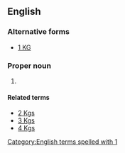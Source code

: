 ==English==

===Alternative forms===
* [[1 KG]]

===Proper noun===
{{en-proper noun}}

# {{abbreviation of|1 Kings|lang=en}}

====Related terms====
* [[2 Kgs]]
* [[3 Kgs]]
* [[4 Kgs]]

[[Category:English terms spelled with 1]]